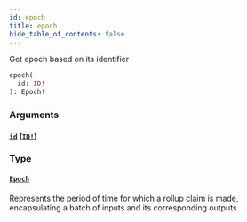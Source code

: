 ```yaml
---
id: epoch
title: epoch
hide_table_of_contents: false
---
```



Get epoch based on its identifier

```graphql
epoch(
  id: ID!
): Epoch!
```


### Arguments

#### [`id`](#) ([`ID!`](/cartesi-rollups/api/graphql/scalars/id))




### Type

#### [`Epoch`](/cartesi-rollups/api/graphql/objects/epoch)

Represents the period of time for which a rollup claim is made, encapsulating a batch of inputs and its corresponding outputs




